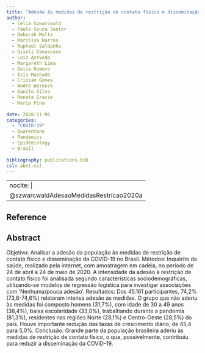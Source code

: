 ```yaml
---
title: "Adesão às medidas de restrição de contato físico e disseminação da COVID-19 no Brasil"
author:
  - Celia Szwarcwald
  - Paulo Souza Junior
  - Deborah Malta
  - Marilisa Barros
  - Raphael Saldanha
  - Giseli Damascena
  - Luiz Azevedo
  - Margareth Lima
  - Dalia Romero
  - Ísis Machado
  - Crizian Gomes
  - André Werneck
  - Danilo Silva
  - Renata Gracie
  - Maria Pina
  
date: 2020-11-06
categories: 
  - "COVID-19"
  - Quarentene
  - Pandemics
  - Epidemiology
  - Brazil
  
bibliography: publications.bib
csl: abnt.csl
---
```


---
nocite: |
  @szwarcwaldAdesaoMedidasRestricao2020a
---

## Reference

::: {#refs}
:::

## Abstract

Objetivo: Analisar a adesão da população às medidas de restrição de contato físico e disseminação da COVID-19 no Brasil. Métodos: Inquérito de saúde, realizado pela internet, com amostragem em cadeia, no período de 24 de abril a 24 de maio de 2020. A intensidade da adesão à restrição de contato físico foi analisada segundo características sociodemográficas, utilizando-se modelos de regressão logística para investigar associações com ‘Nenhuma/pouca adesão’. Resultados: Dos 45.161 participantes, 74,2% (73,8-74,6%) relataram intensa adesão às medidas. O grupo que não aderiu às medidas foi composto homens (31,7%), com idade de 30 a 49 anos (36,4%), baixa escolaridade (33,0%), trabalhando durante a pandemia (81,3%), residentes nas regiões Norte (28,1%) e Centro-Oeste (28,5%) do país. Houve importante redução das taxas de crescimento diário, de 45,4 para 5,0%. Conclusão: Grande parte da população brasileira aderiu às medidas de restrição de contato físico, o que, possivelmente, contribuiu para reduzir a disseminação da COVID-19.

